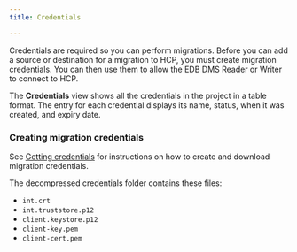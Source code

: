 ```yaml
---
title: Credentials

---
```


Credentials are required so you can perform migrations. Before you can add a source or destination for a migration to HCP, you must create migration credentials. You can then use them to allow the EDB DMS Reader or Writer to connect to HCP. 

The **Credentials** view shows all the credentials in the project in a table format. The entry for each credential displays its name, status, when it was created, and expiry date.

### Creating migration credentials

See [Getting credentials](../../../../../migration-etl/data-migration-service/getting_started/config_reader.mdx#getting-credentials) for instructions on how to create and download migration credentials.

The decompressed credentials folder contains these files: 

-   `int.crt`
-   `int.truststore.p12`
-   `client.keystore.p12`
-   `client-key.pem`
-   `client-cert.pem`
